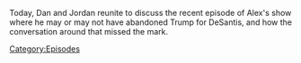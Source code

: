 {{Episode
    | title           = August 17, 2022
    | caption         = [https://knowledgefight.libsyn.com/717-august-17-2022 Listen to this episode on Libsyn]
    | episodeNumber   = 717
    | length          = 01:37:07
    | airDate         = August 24, 2022
    | coverageDate    = August 17, 2022
    | previousEpisode = [[716: April 25, 2014]]
}}

{{Stub}}

Today, Dan and Jordan reunite to discuss the recent episode of Alex's show where he may or may not have abandoned Trump for DeSantis, and how the conversation around that missed the mark.

[[Category:Episodes]]
